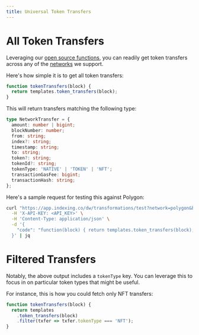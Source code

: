 ```yaml
---
title: Universal Token Transfers
---
```


# All Token Transfers

Leveraging our [open source functions](https://docs.indexing.co/guide/transformations/helpers#functions), you can readily get token transfers across any of the [networks](/networks) we support.

Here's how simple it is to get all token transfers:

```javascript
function tokenTransfers(block) {
  return templates.token_transfers(block);
}
```

This will return transfers matching the following type:

```typescript
type NetworkTransfer = {
  amount: number | bigint;
  blockNumber: number;
  from: string;
  index?: string;
  timestamp: string;
  to: string;
  token?: string;
  tokenId?: string;
  tokenType: 'NATIVE' | 'TOKEN' | 'NFT';
  transactionGasFee: bigint;
  transactionHash: string;
};
```

Here's a sample request for testing this against Polygon:

```bash
curl "https://app.indexing.co/dw/transformations/test?network=polygon&beat=74046461" \
  -H 'X-API-KEY: <API_KEY>' \
  -H 'Content-Type: application/json' \
  -d '{
    "code": "function(block) { return templates.token_transfers(block); }"
  }' | jq
```

# Filtered Transfers

Notably, the above output includes a `tokenType` key. You can leverage this to focus in on particular token types that might be useful.

For instance, this is how you could fetch only NFT transfers:

```javascript
function tokenTransfers(block) {
  return templates
    .token_transfers(block)
    .filter(txfer => txfer.tokenType === 'NFT');
}
```
